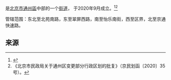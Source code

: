 {{中国乡级行政区
|景观照片文件名 = BHG Mall at Tianshimingyuan, Tongzhou Beiyuan (20210222174639).jpg
|景观照片描述 = 北京华联天时名苑购物中心
|汉语拼音 = 
|其他语言 = 
|其他语言名称 = 
|旧称 = 
|地名出处 = 
|位置图文件名 = 
|位置图描述 = 
|自定义图片= 
|建置时间 = 
|政府驻地 = 杨庄南里长城国际乙66栋
|毗邻 = 
|总面积 = 
|总人口 = 
|总人口年份 = 
|户籍人口 = 
|户籍人口年份 = 
|常住人口 = 
|常住人口年份 = 
|人口密度 = 
|GDP = 
|GDP年份 = 
|邮政编码 = 
|电话区号 = 10
|官方网站 = 
|网站名称 = 
}}
'''{{PAGENAMEBASE}}'''是[[北京市|北京市]][[通州区_(北京市)|通州區]]中部的一个[[街道_(行政区划)|街道]]， 于2020年9月成立。<ref>{{cite web|url=http://bj.people.com.cn/n2/2020/0906/c82838-34274573.html|date=2020-09-06|title=城市副中心5个新街道揭牌|access-date=2020-10-15|archive-date=2020-10-15|archive-url=https://web.archive.org/web/20201015101610/http://bj.people.com.cn/n2/2020/0906/c82838-34274573.html|dead-url=no}}</ref><ref>《北京市民政局关于通州区变更部分行政区划的批复》（京民划函〔2020〕35号）。</ref>

管辖范围：东北至北苑南路，东至翠屏西路，南至怡乐南街，西至区界，北至京通快速路。

==来源==
{{Reflist}}

{{PRC admin/navcat|11/01/12/001/000}}